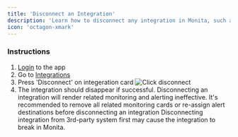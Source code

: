 ```yaml
---
title: 'Disconnect an Integration'
description: 'Learn how to disconnect any integration in Monita, such as a GTM integration or Slack Workspace'
icon: 'octagon-xmark'
---
```


### Instructions
1. [Login](https://app.getmonita.io) to the app
2. Go to [Integrations](https://app.getmonita.io/integrations)
3. Press 'Disconnect' on integeration card
![Click disconnect](/images/integration/integration-slack-integration-card-disconnect.png)
4. The integration should disappear if successful.
<Warning>Disconnecting an integration will render related monitoring and alerting ineffective. It's recommended to remove all related monitoring cards or re-assign alert destinations before disconnecting an integration</Warning>
<Note>Disconnecting integration from 3rd-party system first may cause the integration to break in Monita.</Note>